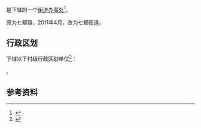 {{中国乡级行政区|33/03/02/023/000}}

'''{{PAGENAMEBASE}}'''是{{PRC admin/fullname|33/03/02/023/000|3}}下辖的一个[[街道办事处|街道办事处]]<ref>{{PRC admin/ref sgc|{{PRC admin/parent|33/03/02/023/000}}}}</ref>。

原为七都镇，2011年4月，改为七都街道。

== 行政区划 ==
{{PAGENAMEBASE}}下辖以下村级行政区划单位<ref>{{PRC admin/ref sgc|33/03/02/023/000}}</ref>：

{{PRC admin/children|33/03/02/023/000}}。

== 参考资料 ==
{{reflist}}

{{浙江行政区划小作品}}
{{PRC admin/navcat|33/03/02/023/000}}